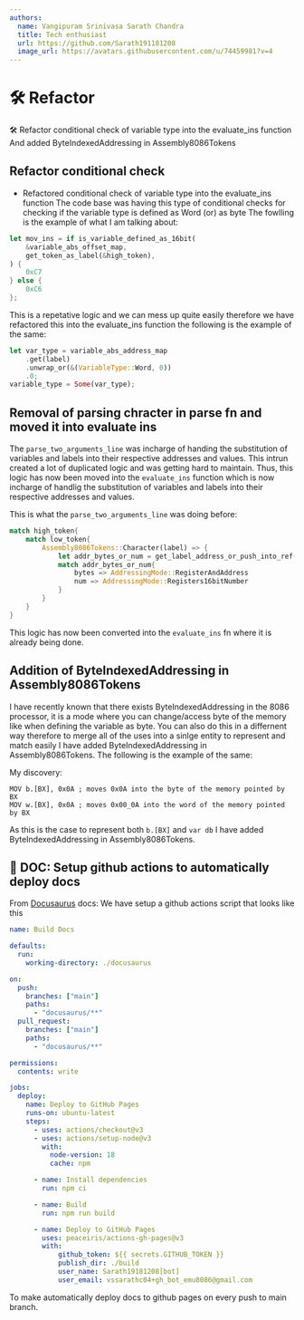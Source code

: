 ```yaml
---
authors:
  name: Vangipuram Srinivasa Sarath Chandra
  title: Tech enthusiast
  url: https://github.com/Sarath191181208
  image_url: https://avatars.githubusercontent.com/u/74459981?v=4
---
```


# 🛠️ Refactor 
🛠️ Refactor conditional check of variable type into the evaluate_ins function And added ByteIndexedAddressing in Assembly8086Tokens

## Refactor conditional check

- Refactored conditional check of variable type into the evaluate_ins function
  The code base was having this type of conditional checks for checking if the variable type is defined as Word (or) as byte
  The fowlling is the example of what I am talking about:

```rust title="./src-tauri/src/compiler/parsers/mov.rs" showLineNumbers
let mov_ins = if is_variable_defined_as_16bit(
    &variable_abs_offset_map,
    get_token_as_label(&high_token),
) {
    0xC7
} else {
    0xC6
};
```

This is a repetative logic and we can mess up quite easily therefore we have refactored this into the evaluate_ins function the following is the example of the same:

```rust title="./src-tauri/src/compiler/parsers/pattern_extractors/utils.rs 181:5" showLineNumbers
let var_type = variable_abs_address_map
    .get(label)
    .unwrap_or(&(VariableType::Word, 0))
    .0;
variable_type = Some(var_type);
```

## Removal of parsing chracter in parse fn and moved it into evaluate ins

The `parse_two_arguments_line` was incharge of handing the substitution of variables and labels into their respective addresses and values. This intrun created a lot of duplicated logic and was getting hard to maintain. Thus, this logic has now been moved into the `evaluate_ins` function which is now incharge of handlig the substitution of variables and labels into their respective addresses and values.

This is what the `parse_two_arguments_line` was doing before: 
```rust  showLineNumbers
match high_token{
    match low_token{ 
        Assembly8086Tokens::Character(label) => {
            let addr_bytes_or_num = get_label_address_or_push_into_ref();
            match addr_bytes_or_num{
                bytes => AddressingMode::RegisterAndAddress
                num => AddressingMode::Registers16bitNumber
            }
        }
    }
}

```

This logic has now been converted into the `evaluate_ins` fn where it is already being done.

## Addition of ByteIndexedAddressing in Assembly8086Tokens

I have recently known that there exists ByteIndexedAddressing in the 8086 processor, it is a mode where you can change/access byte of the memory like when defining the variable as byte. You can also do this in a differnent way therefore to merge all of the uses into a sinlge entity to represent and match easily I have added ByteIndexedAddressing in Assembly8086Tokens. The following is the example of the same:

My discovery: 
```asm6502 showLineNumbers
MOV b.[BX], 0x0A ; moves 0x0A into the byte of the memory pointed by BX
MOV w.[BX], 0x0A ; moves 0x00_0A into the word of the memory pointed by BX
```

As this is the case to represent both `b.[BX]` and `var db` I have added ByteIndexedAddressing in Assembly8086Tokens.

## 📖 DOC:  Setup github actions to automatically deploy docs 

From [Docusaurus](https://docusaurus.io/docs/deployment#deploying-to-github-pages) docs: 
We have setup a github actions script that looks like this 
```yaml  showLineNumbers
name: Build Docs

defaults:
  run:
    working-directory: ./docusaurus

on:
  push:
    branches: ["main"]
    paths:
      - "docusaurus/**"
  pull_request:
    branches: ["main"]
    paths:
      - "docusaurus/**"

permissions:
  contents: write

jobs:
  deploy:
    name: Deploy to GitHub Pages
    runs-on: ubuntu-latest
    steps:
      - uses: actions/checkout@v3
      - uses: actions/setup-node@v3
        with:
          node-version: 18
          cache: npm 

      - name: Install dependencies
        run: npm ci

      - name: Build
        run: npm run build

      - name: Deploy to GitHub Pages
        uses: peaceiris/actions-gh-pages@v3
        with:
            github_token: ${{ secrets.GITHUB_TOKEN }}
            publish_dir: ./build
            user_name: Sarath19181208[bot]
            user_email: vssarathc04+gh_bot_emu8086@gmail.com
``` 
To make automatically deploy docs to github pages on every push to main branch.
